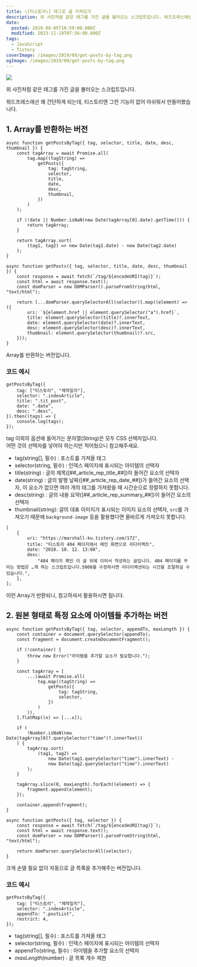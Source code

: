 ```yaml
---
title: \[티스토리\] 태그로 글 가져오기
description: 위 사진처럼 같은 태그를 가진 글을 불러오는 스크립트입니다. 워드프레스에선 꽤 간단하게 되는데, 티스토리엔 그런 기능이 없어 아쉬워서 만들어봤습니다. 1. Array를 반환하는 버전 async function getPostsByTag({ tag, selector, title, date, desc, thumbnail }) { &#160; &#160; const tagArray = await Promise.all( &#160; &#160; &#160; &#160; tag.map((tagString) =&gt; &#160; &#160; &#160; &#160; &#160; &#160; getPosts({ &#160; &#160;
date:
  posted: 2019-09-05T10:59:00.000Z
  modified: 2023-11-19T07:56:00.000Z
tags:
  - JavaScript
  - Tistory
coverImage: /images/2019/09/get-posts-by-tag.png
ogImage: /images/2019/09/get-posts-by-tag.png
---
```


![](/images/2019/09/get-post-by-tag.png)

위 사진처럼 같은 태그를 가진 글을 불러오는 스크립트입니다.

워드프레스에선 꽤 간단하게 되는데, 티스토리엔 그런 기능이 없어 아쉬워서 만들어봤습니다.

## 1\. Array를 반환하는 버전

```
async function getPostsByTag({ tag, selector, title, date, desc, thumbnail }) {
    const tagArray = await Promise.all(
        tag.map((tagString) =>
            getPosts({
                tag: tagString,
                selector,
                title,
                date,
                desc,
                thumbnail,
            })
        )
    );

    if (!date || Number.isNaN(new Date(tagArray[0].date).getTime())) {
        return tagArray;
    }

    return tagArray.sort(
        (tag1, tag2) => new Date(tag1.date) - new Date(tag2.date)
    );
}

async function getPosts({ tag, selector, title, date, desc, thumbnail }) {
    const response = await fetch(`/tag/${encodeURI(tag)}`);
    const html = await response.text();
    const domParser = new DOMParser().parseFromString(html, "text/html");

    return [...domParser.querySelectorAll(selector)].map((element) => ({
        uri: `${element.href || element.querySelector("a").href}`,
        title: element.querySelector(title)?.innerText,
        date: element.querySelector(date)?.innerText,
        desc: element.querySelector(desc)?.innerText,
        thumbnail: element.querySelector(thumbnail)?.src,
    }));
}

```

Array를 반환하는 버전입니다.

### 코드 예시

```
getPostsByTag({
    tag: ["티스토리", "제작일지"],
    selector: ".indexArticle",
    title: ".tit_post",
    date: ".date",
    desc: ".desc",
}).then((tags) => {
    console.log(tags);
});

```

tag 이외의 옵션에 들어가는 문자열(String)은 모두 CSS 선택자입니다.  
어떤 것의 선택자를 넣어야 하는지만 적어뒀으니 참고해주세요.

* tag(string\[\], 필수) : 포스트를 가져올 태그
* selector(string, 필수) : 인덱스 페이지에 표시되는 아이템의 선택자
* title(string) : 글의 제목(\[##\_article\_rep\_title\_##\])이 들어간 요소의 선택자
* date(string) : 글의 발행 날짜(\[##\_article\_rep\_date\_##\])가 들어간 요소의 선택자, 이 요소가 없으면 여러 개의 태그를 가져왔을 때 시간순으로 정렬하지 못합니다.
* desc(string) : 글의 내용 요약(\[##\_article\_rep\_summary\_##\])이 들어간 요소의 선택자
* thumbnail(string): 글의 대표 이미지가 표시되는 이미지 요소의 선택자, `src`를 가져오기 때문에 `background-image` 등을 활용했다면 올바르게 가져오지 못합니다.

```
[
    {
        uri: "https://marshall-ku.tistory.com/172",
        title: "티스토리 404 페이지에서 메인 화면으로 리다이렉트",
        date: "2018. 10. 12. 13:08",
        desc:
            "404 페이지 확인 이 글 뒤에 이어서 작성하는 글입니다. 404 페이지를 꾸미는 방법은 …게 하는 스크립트입니다.5000을 수정하시면 리다이렉션되는 시간을 조절하실 수 있습니다.",
    },
];

```

이런 Array가 반환되니, 참고하셔서 활용하시면 됩니다.

## 2\. 원본 형태로 특정 요소에 아이템들 추가하는 버전

```
async function getPostsByTag({ tag, selector, appendTo, maxLength }) {
    const container = document.querySelector(appendTo);
    const fragment = document.createDocumentFragment();

    if (!container) {
        throw new Error("아이템을 추가할 요소가 필요합니다.");
    }

    const tagArray = [
        ...(await Promise.all(
            tag.map((tagString) =>
                getPosts({
                    tag: tagString,
                    selector,
                })
            )
        )),
    ].flatMap((x) => [...x]);

    if (
        !Number.isNaN(new Date(tagArray[0]?.querySelector("time")?.innerText))
    ) {
        tagArray.sort(
            (tag1, tag2) =>
                new Date(tag1.querySelector("time").innerText) -
                new Date(tag2.querySelector("time").innerText)
        );
    }

    tagArray.slice(0, maxLength).forEach((element) => {
        fragment.append(element);
    });

    container.append(fragment);
}

async function getPosts({ tag, selector }) {
    const response = await fetch(`/tag/${encodeURI(tag)}`);
    const html = await response.text();
    const domParser = new DOMParser().parseFromString(html, "text/html");

    return domParser.querySelectorAll(selector);
}

```

크게 손댈 필요 없이 자동으로 글 목록을 추가해주는 버전입니다.

### 코드 예시

```
getPostsByTag({
    tag: ["티스토리", "제작일지"],
    selector: ".indexArticle",
    appendTo: ".postList",
    restrict: 4,
});

```

* tag(string\[\], 필수) : 포스트를 가져올 태그
* selector(string, 필수) : 인덱스 페이지에 표시되는 아이템의 선택자
* appendTo(string, 필수) : 아이템을 추가할 요소의 선택자
* _maxLength_(number) : 글 목록 개수 제한